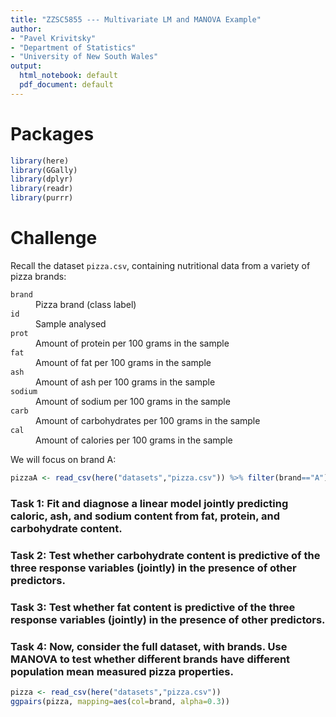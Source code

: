 ```yaml
---
title: "ZZSC5855 --- Multivariate LM and MANOVA Example"
author:
- "Pavel Krivitsky"
- "Department of Statistics"
- "University of New South Wales"
output:
  html_notebook: default
  pdf_document: default
---
```



# Packages
```r
library(here)
library(GGally)
library(dplyr)
library(readr)
library(purrr)
```


# Challenge

Recall the dataset `pizza.csv`, containing nutritional data from a variety of pizza brands:

`brand`
: Pizza brand (class label)

`id`
: Sample analysed

`prot`
: Amount of protein per 100 grams in the sample

`fat`
: Amount of fat per 100 grams in the sample

`ash`
: Amount of ash per 100 grams in the sample

`sodium`
: Amount of sodium per 100 grams in the sample

`carb`
: Amount of carbohydrates per 100 grams in the sample

`cal`
: Amount of calories per 100 grams in the sample


We will focus on brand A:
```r
pizzaA <- read_csv(here("datasets","pizza.csv")) %>% filter(brand=="A") %>% select(-brand)
```

### Task 1: Fit and diagnose a linear model jointly predicting caloric, ash, and sodium content from fat, protein, and carbohydrate content.


### Task 2: Test whether carbohydrate content is predictive of the three response variables (jointly) in the presence of other predictors.


### Task 3: Test whether fat content is predictive of the three response variables (jointly) in the presence of other predictors.


### Task 4: Now, consider the full dataset, with brands. Use MANOVA to test whether different brands have different population mean measured pizza properties.

```r
pizza <- read_csv(here("datasets","pizza.csv"))
ggpairs(pizza, mapping=aes(col=brand, alpha=0.3))
```


